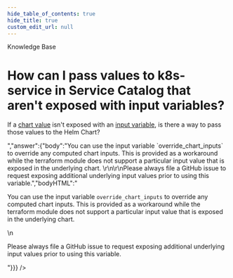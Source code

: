 ```yaml
---
hide_table_of_contents: true
hide_title: true
custom_edit_url: null
---
```



<CenterLayout>
<span class="title">Knowledge Base</span>
<h1>How can I pass values to k8s-service in Service Catalog that aren&apos;t exposed with input variables?</h1>
<GitHub json={{"id":"D_kwDOF8slf84APR1f","number":351,"author":{"login":"autero1"},"title":"How can I pass values to k8s-service in Service Catalog that aren't exposed with input variables?","body":"If a [chart value](https://github.com/gruntwork-io/helm-kubernetes-services/blob/master/charts/k8s-service/values.yaml) isn't exposed with an [input variable](https://github.com/gruntwork-io/terraform-aws-service-catalog/blob/master/modules/services/k8s-service/variables.tf), is there a way to pass those values to the Helm Chart?","bodyHTML":"<p dir=\"auto\">If a <a href=\"https://github.com/gruntwork-io/helm-kubernetes-services/blob/master/charts/k8s-service/values.yaml\">chart value</a> isn't exposed with an <a href=\"https://github.com/gruntwork-io/terraform-aws-service-catalog/blob/master/modules/services/k8s-service/variables.tf\">input variable</a>, is there a way to pass those values to the Helm Chart?</p>","answer":{"body":"You can use the input variable `override_chart_inputs` to override any computed chart inputs. This is provided as a workaround while the terraform module does not support a particular input value that is exposed in the underlying chart. \r\n\r\nPlease always file a GitHub issue to request exposing additional underlying input values prior to using this variable.","bodyHTML":"<p dir=\"auto\">You can use the input variable <code class=\"notranslate\">override_chart_inputs</code> to override any computed chart inputs. This is provided as a workaround while the terraform module does not support a particular input value that is exposed in the underlying chart.</p>\n<p dir=\"auto\">Please always file a GitHub issue to request exposing additional underlying input values prior to using this variable.</p>"}}} />

</CenterLayout>
  

<!-- ##DOCS-SOURCER-START
{
  "sourcePlugin": "github-discussions",
  "hash": "d27e1b2f4af3d66a68ce20d40eb3108f"
}
##DOCS-SOURCER-END -->
